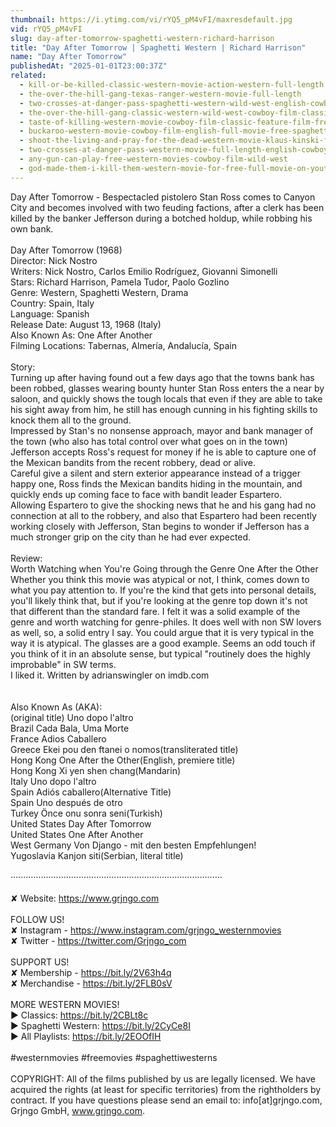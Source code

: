 ```yaml
---
thumbnail: https://i.ytimg.com/vi/rYQ5_pM4vFI/maxresdefault.jpg
vid: rYQ5_pM4vFI
slug: day-after-tomorrow-spaghetti-western-richard-harrison
title: "Day After Tomorrow | Spaghetti Western | Richard Harrison"
name: "Day After Tomorrow"
publishedAt: "2025-01-01T23:00:37Z"
related:
  - kill-or-be-killed-classic-western-movie-action-western-full-length
  - the-over-the-hill-gang-texas-ranger-western-movie-full-length
  - two-crosses-at-danger-pass-spaghetti-western-wild-west-english-cowboys-full-length
  - the-over-the-hill-gang-classic-western-wild-west-cowboy-film-classic-westerns-english
  - taste-of-killing-western-movie-cowboy-film-classic-feature-film-free-movie-on-youtube
  - buckaroo-western-movie-cowboy-film-english-full-movie-free-spaghetti-western
  - shoot-the-living-and-pray-for-the-dead-western-movie-klaus-kinski-full-movie
  - two-crosses-at-danger-pass-western-movie-full-length-english-cowboy-film
  - any-gun-can-play-free-western-movies-cowboy-film-wild-west
  - god-made-them-i-kill-them-western-movie-for-free-full-movie-on-youtube-cowboy-film
---
```


Day After Tomorrow - Bespectacled pistolero Stan Ross comes to Canyon City and becomes involved with two feuding factions, after a clerk has been killed by the banker Jefferson during a botched holdup, while robbing his own bank.<br />
<br />
Day After Tomorrow (1968)<br />
Director: Nick Nostro<br />
Writers: Nick Nostro, Carlos Emilio Rodríguez, Giovanni Simonelli<br />
Stars: Richard Harrison, Pamela Tudor, Paolo Gozlino<br />
Genre: Western, Spaghetti Western, Drama<br />
Country: Spain, Italy<br />
Language: Spanish<br />
Release Date: August 13, 1968 (Italy)<br />
Also Known As: One After Another<br />
Filming Locations: Tabernas, Almería, Andalucía, Spain<br />
<br />
Story:<br />
Turning up after having found out a few days ago that the towns bank has been robbed, glasses wearing bounty hunter Stan Ross enters the a near by saloon, and quickly shows the tough locals that even if they are able to take his sight away from him, he still has enough cunning in his fighting skills to knock them all to the ground.<br />
Impressed by Stan's no nonsense approach, mayor and bank manager of the town (who also has total control over what goes on in the town) Jefferson accepts Ross's request for money if he is able to capture one of the Mexican bandits from the recent robbery, dead or alive.<br />
Careful give a silent and stern exterior appearance instead of a trigger happy one, Ross finds the Mexican bandits hiding in the mountain, and quickly ends up coming face to face with bandit leader Espartero.<br />
Allowing Espartero to give the shocking news that he and his gang had no connection at all to the robbery, and also that Espartero had been recently working closely with Jefferson, Stan begins to wonder if Jefferson has a much stronger grip on the city than he had ever expected.<br />
<br />
Review:<br />
Worth Watching when You're Going through the Genre One After the Other<br />
Whether you think this movie was atypical or not, I think, comes down to what you pay attention to. If you're the kind that gets into personal details, you'll likely think that, but if you're looking at the genre top down it's not that different than the standard fare. I felt it was a solid example of the genre and worth watching for genre-philes. It does well with non SW lovers as well, so, a solid entry I say. You could argue that it is very typical in the way it is atypical. The glasses are a good example. Seems an odd touch if you think of it in an absolute sense, but typical "routinely does the highly improbable" in SW terms.<br />
I liked it. Written by adrianswingler on imdb.com<br />
<br />
<br />
Also Known As (AKA):<br />
(original title) Uno dopo l'altro<br />
Brazil Cada Bala, Uma Morte<br />
France Adios Caballero<br />
Greece Ekei pou den ftanei o nomos(transliterated title)<br />
Hong Kong One After the Other(English, premiere title)<br />
Hong Kong Xi yen shen chang(Mandarin)<br />
Italy Uno dopo l'altro<br />
Spain Adiós caballero(Alternative Title)<br />
Spain Uno después de otro<br />
Turkey Önce onu sonra seni(Turkish)<br />
United States Day After Tomorrow<br />
United States One After Another<br />
West Germany Von Django - mit den besten Empfehlungen!<br />
Yugoslavia Kanjon siti(Serbian, literal title)<br />
<br />
····················································································<br />
<br />
✘ Website: https://www.grjngo.com<br />
<br />
FOLLOW US!<br />
✘ Instagram - https://www.instagram.com/grjngo_westernmovies<br />
✘ Twitter - https://twitter.com/Grjngo_com<br />
<br />
SUPPORT US!<br />
✘ Membership - https://bit.ly/2V63h4q<br />
✘ Merchandise - https://bit.ly/2FLB0sV<br />
<br />
MORE WESTERN MOVIES! <br />
► Classics: https://bit.ly/2CBLt8c <br />
► Spaghetti Western: https://bit.ly/2CyCe8I <br />
► All Playlists: https://bit.ly/2EOOfIH <br />
<br />
#westernmovies #freemovies #spaghettiwesterns<br />
<br />
COPYRIGHT: All of the films published by us are legally licensed. We have acquired the rights (at least for specific territories) from the rightholders by contract. If you have questions please send an email to: info[at]grjngo.com, Grjngo GmbH, www.grjngo.com.